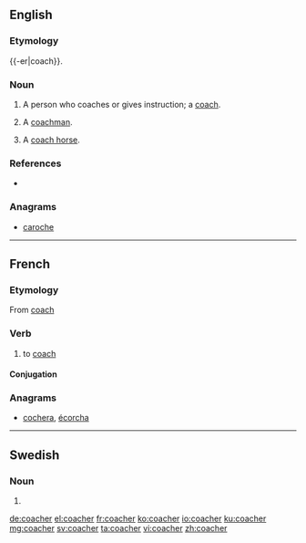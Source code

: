 ==English==

===Etymology===
{{-er|coach}}.

===Noun===
{{en-noun}}

# A person who coaches or gives instruction; a [[coach]].
# {{lb|en|obsolete}} A [[coachman]].
# A [[coach horse]].

===References===
* {{R:Webster NCD 1967}}

===Anagrams===
* [[caroche#English|caroche]]

----

==French==

===Etymology===
From {{etyl|en|fr}} [[coach]]

===Verb===
{{fr-verb}}

# {{label|fr|sports}} to [[coach]]

====Conjugation====
{{fr-conj-er|coach|avoir}}

===Anagrams===
* [[cochera#French|cochera]], [[écorcha#French|écorcha]]

----

==Swedish==

===Noun===
{{head|sv|noun form}}

# {{sv-noun-form-indef-pl|coach}}

[[de:coacher]]
[[el:coacher]]
[[fr:coacher]]
[[ko:coacher]]
[[io:coacher]]
[[ku:coacher]]
[[mg:coacher]]
[[sv:coacher]]
[[ta:coacher]]
[[vi:coacher]]
[[zh:coacher]]